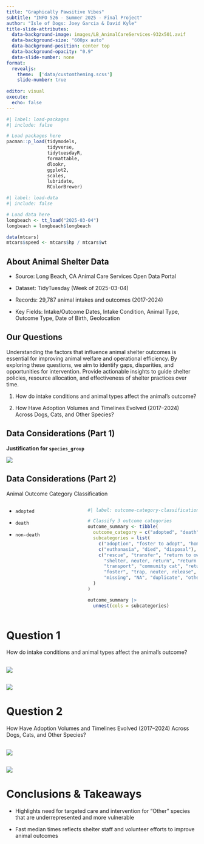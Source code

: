 ```yaml
---
title: "Graphically Pawsitive Vibes"
subtitle: "INFO 526 - Summer 2025 - Final Project"
author: "Isle of Dogs: Joey Garcia & David Kyle"
title-slide-attributes:
  data-background-image: images/LB_AnimalCareServices-932x501.avif
  data-background-size: "600px auto"
  data-background-position: center top
  data-background-opacity: "0.9"
  data-slide-number: none
format:
  revealjs:
    theme:  ['data/customtheming.scss']
    slide-number: true
  
editor: visual
execute:
  echo: false
---
```


```r
#| label: load-packages
#| include: false

# Load packages here
pacman::p_load(tidymodels,
               tidyverse,
               tidytuesdayR,
               formattable,
               dlookr,
               ggplot2,
               scales,
               lubridate,
               RColorBrewer)

```

```r
#| label: load-data
#| include: false

# Load data here
longbeach <- tt_load("2025-03-04")
longbeach = longbeach$longbeach

data(mtcars)
mtcars$speed <- mtcars$hp / mtcars$wt
```

## About Animal Shelter Data

-   Source: Long Beach, CA Animal Care Services Open Data Portal

-   Dataset: TidyTuesday (Week of 2025-03-04)

-   Records: 29,787 animal intakes and outcomes (2017-2024)

-   Key Fields: Intake/Outcome Dates, Intake Condition, Animal Type, Outcome Type, Date of Birth, Geolocation

## Our Questions

Understanding the factors that influence animal shelter outcomes is essential for improving animal welfare and operational efficiency. By exploring these questions, we aim to identify gaps, disparities, and opportunities for intervention. Provide actionable insights to guide shelter policies, resource allocation, and effectiveness of shelter practices over time.

1.  How do intake conditions and animal types affect the animal's outcome?

2.  How Have Adoption Volumes and Timelines Evolved (2017–2024) Across Dogs, Cats, and Other Species?

## Data Considerations (Part 1)

**Justification for `species_group`**

![](images/animal_intake_type.png)

## Data Considerations (Part 2)

Animal Outcome Category Classification

::::: columns
::: {.column width="40%"}
-   `adopted`

-   `death`

-   `non-death`
:::

::: {.column width="60%"}
```r
#| label: outcome-category-classification

# Classify 3 outcome categories
outcome_summary <- tibble(
  outcome_category = c("adopted", "death", "non-death"),
  subcategories = list(
    c("adoption", "foster to adopt", "homefirst"),
    c("euthanasia", "died", "disposal"),
    c("rescue", "transfer", "return to owner", 
      "shelter, neuter, return", "return to rescue", 
      "transport", "community cat", "return to wild habitat", 
      "foster", "trap, neuter, release", 
      "missing", "NA", "duplicate", "others")
  )
)

outcome_summary |> 
  unnest(cols = subcategories)

```
:::
:::::

# Question 1

How do intake conditions and animal types affect the animal's outcome?

## 

![](images/intake_influence_outcomes.png)

## 

![](images/prop_outcomes_per_animal.png)

# Question 2

How Have Adoption Volumes and Timelines Evolved (2017–2024) Across Dogs, Cats, and Other Species?

## 

![](images/days_to_adoption.png)

## 

![](images/volume_speed_species.png)

# Conclusions & Takeaways

-   Highlights need for targeted care and intervention for "Other" species that are underrepresented and more vulnerable

-   Fast median times reflects shelter staff and volunteer efforts to improve animal outcomes

